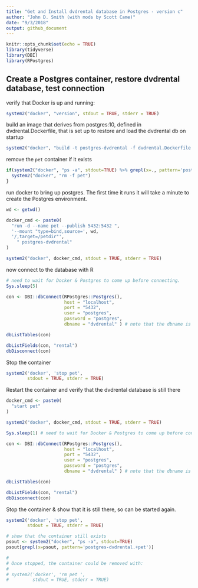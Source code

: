 ```yaml
---
title: "Get and Install dvdrental database in Postgres - version c"
author: "John D. Smith (with mods by Scott Came)"
date: "9/3/2018"
output: github_document
---
```

```r
knitr::opts_chunk$set(echo = TRUE)
library(tidyverse)
library(DBI)
library(RPostgres)
```
## Create a Postgres container, restore dvdrental database, test connection

verify that Docker is up and running:
```r

system2("docker", "version", stdout = TRUE, stderr = TRUE)
```

build an image that derives from postgres:10, defined in dvdrental.Dockerfile, that is set up to restore and load the dvdrental db on startup
```r

system2("docker", "build -t postgres-dvdrental -f dvdrental.Dockerfile .", stdout = TRUE, stderr = TRUE)

```

remove the `pet` container if it exists
```r
if(system2("docker", "ps -a", stdout=TRUE) %>% grepl(x=., pattern='postgres-dvdrental.+pet') %>% any()) {
  system2("docker", "rm -f pet")
}
```

run docker to bring up postgres.  The first time it runs it will take a minute to create the Postgres environment.
```r

wd <- getwd()

docker_cmd <- paste0(
  "run -d --name pet --publish 5432:5432 ",
  '--mount "type=bind,source=', wd,
  '/,target=/petdir"',
    " postgres-dvdrental"
)

system2("docker", docker_cmd, stdout = TRUE, stderr = TRUE)

```
now connect to the database with R
```r
# need to wait for Docker & Postgres to come up before connecting.
Sys.sleep(5) 

con <- DBI::dbConnect(RPostgres::Postgres(),
                      host = "localhost",
                      port = "5432",
                      user = "postgres",
                      password = "postgres",
                      dbname = "dvdrental" ) # note that the dbname is specified

dbListTables(con)

dbListFields(con, "rental")
dbDisconnect(con)
```
Stop the container
```r
system2('docker', 'stop pet',
        stdout = TRUE, stderr = TRUE)
```
Restart the container and verify that the dvdrental database is still there
```r
docker_cmd <- paste0(
  "start pet"
)

system2("docker", docker_cmd, stdout = TRUE, stderr = TRUE)

Sys.sleep(1) # need to wait for Docker & Postgres to come up before connecting.

con <- DBI::dbConnect(RPostgres::Postgres(),
                      host = "localhost",
                      port = "5432",
                      user = "postgres",
                      password = "postgres",
                      dbname = "dvdrental" ) # note that the dbname is specified

dbListTables(con)

dbListFields(con, "rental")
dbDisconnect(con)

```

Stop the container & show that it is still there, so can be started again.
```r
system2('docker', 'stop pet',
        stdout = TRUE, stderr = TRUE)

# show that the container still exists
psout <- system2("docker", "ps -a", stdout=TRUE)
psout[grepl(x=psout, pattern='postgres-dvdrental.+pet')]

#
# Once stopped, the container could be removed with:
#
# system2('docker', 'rm pet ',
#         stdout = TRUE, stderr = TRUE)

```
